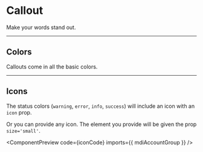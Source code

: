 
# Callout

Make your words stand out.
 
-----
## Colors

Callouts come in all the basic colors.

<ComponentPreview code={colorsCode} />

-----
## Icons

The status colors (`warning`, `error`, `info`, `success`) will include an icon with an `icon` prop.

<ComponentPreview code={iconColorsCode} />

Or you can provide any icon. The element you provide will be given the prop `size='small'`.

<ComponentPreview code={iconCode} imports={{ mdiAccountGroup }} />
